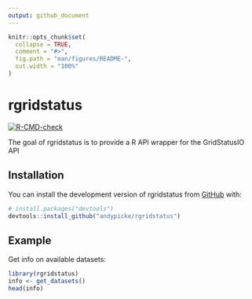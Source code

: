 ```yaml
---
output: github_document
---
```


<!-- README.md is generated from README.Rmd. Please edit that file -->

```r
knitr::opts_chunk$set(
  collapse = TRUE,
  comment = "#>",
  fig.path = "man/figures/README-",
  out.width = "100%"
)
```

# rgridstatus

<!-- badges: start -->
[![R-CMD-check](https://github.com/andypicke/rgridstatus/actions/workflows/R-CMD-check.yaml/badge.svg)](https://github.com/andypicke/rgridstatus/actions/workflows/R-CMD-check.yaml)
<!-- badges: end -->

The goal of rgridstatus is to provide a R API wrapper for the GridStatusIO API

## Installation

You can install the development version of rgridstatus from [GitHub](https://github.com/) with:

``` r
# install.packages("devtools")
devtools::install_github("andypicke/rgridstatus")
```

## Example

Get info on available datasets:

```r
library(rgridstatus)
info <- get_datasets()
head(info)
```
